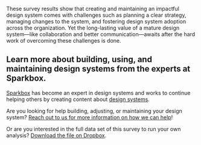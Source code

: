 
<SectionHeader title="Conclusion" name="conclusion">

These survey results show that creating and maintaining an impactful design system comes with challenges such as planning a clear strategy, managing changes to the system, and fostering design system adoption across the organization. Yet the long-lasting value of a mature design system—like collaboration and better communication—awaits after the hard work of overcoming these challenges is done.

</SectionHeader>

<div class="obj-max-width util-pad-top-lg util-pad-top-h1@md util-pad-top-h2@lg">

## Learn more about building, using, and maintaining design systems from the experts at Sparkbox.
 
<p><a href="https://seesparkbox.com/">Sparkbox</a> has become an expert in design systems and works to continue helping others by creating content about <a href="https://seesparkbox.com/foundry/category/design_systems">design systems</a>.</p>

Are you looking for help building, adjusting, or maintaining your design system? [Reach out to us for more information on how we can help](https://seesparkbox.com/work-with-us)!

Or are you interested in the full data set of this survey to run your own analysis? [Download the file on Dropbox](https://www.dropbox.com/s/7bjji6e1iogv7ta/2020%C2%A0Design%20Systems%20Survey%20Full%20Results.numbers?dl=0).

</div>
